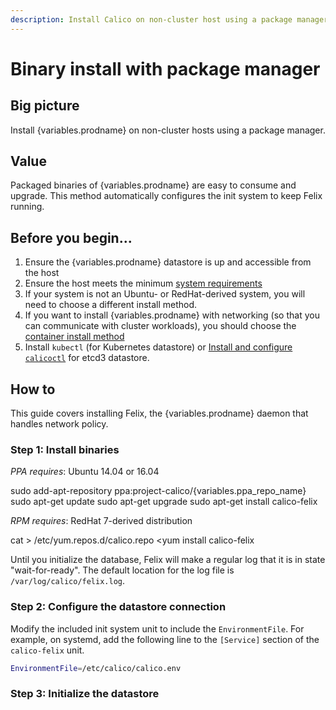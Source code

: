 ```yaml
---
description: Install Calico on non-cluster host using a package manager.
---
```



# Binary install with package manager


## Big picture

Install {variables.prodname} on non-cluster hosts using a package manager.

## Value

Packaged binaries of {variables.prodname} are easy to consume and upgrade. This method automatically configures the init system to keep Felix running.

## Before you begin...

1. Ensure the {variables.prodname} datastore is up and accessible from the host
1. Ensure the host meets the minimum [system requirements](../requirements.mdx)
1. If your system is not an Ubuntu- or RedHat-derived system, you will need to choose a different install method.
1. If you want to install {variables.prodname} with networking (so that you can communicate with cluster workloads), you should choose the [container install method](container.mdx)
1. Install `kubectl` (for Kubernetes datastore) or [Install and configure `calicoctl`](../../../operations/calicoctl/index.mdx) for etcd3 datastore.

## How to

This guide covers installing Felix, the {variables.prodname} daemon that handles network policy.

### Step 1: Install binaries

_PPA requires_: Ubuntu 14.04 or 16.04

<CodeBlock language='bash'>
sudo add-apt-repository ppa:project-calico/{variables.ppa_repo_name}
sudo apt-get update
sudo apt-get upgrade
sudo apt-get install calico-felix
</CodeBlock>

_RPM requires_: RedHat 7-derived distribution

<CodeBlock language='bash'>
cat > /etc/yum.repos.d/calico.repo <<EOF
[calico]
name=Calico Repository
baseurl=http://binaries.projectcalico.org/rpm/{variables.ppa_repo_name}/
enabled=1
skip_if_unavailable=0
gpgcheck=1
gpgkey=http://binaries.projectcalico.org/rpm/{variables.ppa_repo_name}/key
priority=97
EOF

yum install calico-felix
</CodeBlock>

Until you initialize the database, Felix will make a regular log that it
is in state "wait-for-ready". The default location for the log file is
`/var/log/calico/felix.log`.

### Step 2: Configure the datastore connection

<EnvironmentFile
  nodecontainer='{variables.nodecontainer}'
  target='felix'
/>

Modify the included init system unit to include the `EnvironmentFile`. For example, on systemd, add the following line to the `[Service]` section of the `calico-felix` unit.

```bash
EnvironmentFile=/etc/calico/calico.env
```

### Step 3: Initialize the datastore

<FelixInitDatastore />
